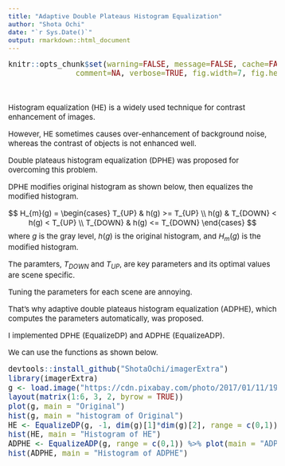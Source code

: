 ```yaml
---
title: "Adaptive Double Plateaus Histogram Equalization"
author: "Shota Ochi"
date: "`r Sys.Date()`"
output: rmarkdown::html_document
---
```


<style type="text/css">

body, td {
   font-size: 15px;
}
code.r{
  font-size: 15px;
}
pre {
  font-size: 15px;
}
</style>

```r
knitr::opts_chunk$set(warning=FALSE, message=FALSE, cache=FALSE, 
               comment=NA, verbose=TRUE, fig.width=7, fig.height=7, dev='jpeg',dev.args=list(quality=50))
```

<br />

Histogram equalization (HE) is a widely used technique for contrast enhancement of images.

However, HE sometimes causes over-enhancement of background noise, whereas the contrast of objects is not enhanced well.

Double plateaus histogram equalization (DPHE) was proposed for overcoming this problem.

DPHE modifies original histogram as shown below, then equalizes the modified histogram.

$$
H_{m}(g) = \begin{cases}
  T_{UP} & h(g) >= T_{UP} \\
  h(g) & T_{DOWN} < h(g) < T_{UP} \\
  T_{DOWN} & h(g) <= T_{DOWN}
  \end{cases}
$$
where $g$ is the gray level, $h(g)$ is the original histogram, and $H_{m}(g)$ is the modified histogram.

The paramters, $T_{DOWN}$ and $T_{UP}$, are key parameters and its optimal values are scene specific.

Tuning the parameters for each scene are annoying.

That's why adaptive double plateaus histogram equalization (ADPHE), which computes the parameters automatically, was proposed.

I implemented DPHE (EqualizeDP) and ADPHE (EqualizeADP).

We can use the functions as shown below.

```r
devtools::install_github("ShotaOchi/imagerExtra")
library(imagerExtra)
g <- load.image("https://cdn.pixabay.com/photo/2017/01/11/19/24/night-1972693_1280.jpg") %>% grayscale
layout(matrix(1:6, 3, 2, byrow = TRUE))
plot(g, main = "Original")
hist(g, main = "histogram of Original")
HE <- EqualizeDP(g, -1, dim(g)[1]*dim(g)[2], range = c(0,1)) %>% plot(main = "HE")
hist(HE, main = "Histogram of HE")
ADPHE <- EqualizeADP(g, range = c(0,1)) %>% plot(main = "ADPHE")
hist(ADPHE, main = "Histogram of ADPHE")
```
